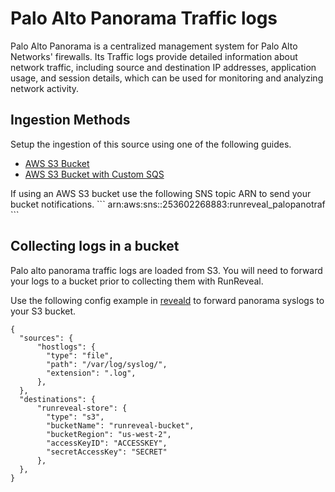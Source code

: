 # Palo Alto Panorama Traffic logs

Palo Alto Panorama is a centralized management system for Palo Alto Networks' firewalls. Its Traffic logs provide detailed information about network traffic, including source and destination IP addresses, application usage, and session details, which can be used for monitoring and analyzing network activity.

## Ingestion Methods

Setup the ingestion of this source using one of the following guides.

- [AWS S3 Bucket](/sources/object-storage/s3.mdx)
- [AWS S3 Bucket with Custom SQS](/sources/object-storage/external-s3.mdx)

<Callout type='info'>
If using an AWS S3 bucket use the following SNS topic ARN to send your bucket notifications.
```
arn:aws:sns:<REGION>:253602268883:runreveal_palopanotraf
```
</Callout>

## Collecting logs in a bucket

Palo alto panorama traffic logs are loaded from S3.
You will need to forward your logs to a bucket prior to collecting them with RunReveal.

Use the following config example in [reveald](/sources/source-types/reveald) to forward panorama syslogs to your S3 bucket.

```
{
  "sources": {
      "hostlogs": {
        "type": "file",
        "path": "/var/log/syslog/",
        "extension": ".log",
      },
  },
  "destinations": {
      "runreveal-store": {
        "type": "s3",
        "bucketName": "runreveal-bucket",
        "bucketRegion": "us-west-2",
        "accessKeyID": "ACCESSKEY",
        "secretAccessKey": "SECRET"
      },
  },
}
```
